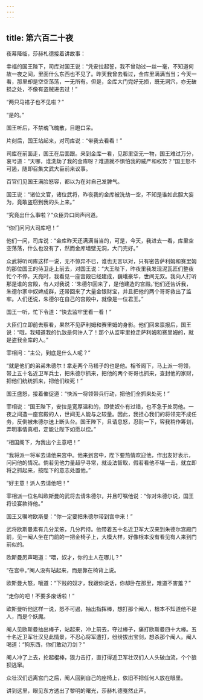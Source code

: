 ```yaml
---
---
---
```

title: 第六百二十夜
---






夜幕降临，莎赫札德接着讲故事：





幸福的国王陛下，司库对国王说：“凭安拉起誓，我不曾动过一丝一毫，不知道何故一夜之间，里面什么东西也不见了。昨天我曾去看过，金库里满满当当；今天一看，那里却是空空荡荡，一无所有。但是，金库大门完好无损，既无洞穴，亦无破损之处，不像有盗贼进去过！”

“两只马褡子也不见啦？”

“是的。”

国王听后，不禁魂飞魄散，目瞪口呆。

片刻后，国王站起来，对司库说：“带我去看看！”

司库在前面走，国王在后面跟。来到金库一看，见那里空无一物，国王难过万分，哀号道：“天哪，谁洗劫了我的金库呀？难道就不惧怕我的威严和权势？”国王怒不可遏，随即召集文武大臣前来议事。

百官们见国王满脸怒容，都以为在对自己发脾气。

国王说：“诸位文官，诸位武将，昨夜我的金库被洗劫一空，不知是谁如此胆大妄为，竟敢盗窃到我的头上来。”

“究竟出什么事啦？”众臣异口同声问道。

“你们问问大司库吧！”

他们一问，司库说：“金库昨天还满满当当的，可是，今天，我进去一看，库里空空荡荡，什么也没有了，然而金库墙壁无洞，大门完好。”

众武将听司库这样一说，无不惊异不已，谁也无言以对，只有密告萨利姆和赛里姆的那位国王的侍卫走上前去，对国王说：“大王陛下，昨夜里我发现泥瓦匠们整夜忙个不停，天亮时，我看见一座宫殿已经建成，巍峨豪华，世间无双。我向人打听那是谁的宫殿，有人对我说：‘朱德尔回来了，是他建造的宫殿。’他们还告诉我，朱德尔家中奴婢成群，还带回来了大量金银财宝，并且把他的两个哥哥救出了监牢。人们还说，朱德尔在自己的宫殿中，就像是一位君王。”

国王一听，忙下令道：“快去监牢里看一看！”

大臣们立即前去察看，果然不见萨利姆和赛里姆的身影。他们回来禀报后，国王说：“哦，我知道我的仇敌是何许人了！那个从监牢里抢走萨利姆和赛里姆的，就是盗我金库的人。”

宰相问：“主公，到底是什么人呢？”

“就是他们的弟弟朱德尔！拿走两个马褡子的也是他。相爷阁下，马上派一将领，带上五十名近卫军兵士，把朱德尔抓来，把他的两个哥哥也抓来，查封他的家财，把他们统统抓来，把他们绞死！”

国王盛怒，接着催促道：“快派一将领带兵行动，把他们全抓来处死！”

宰相说：“国王陛下，安拉是宽厚温和的，即使奴仆有过错，也不急于处罚他。一夜之间造一座宫殿的人，世间无人能与之较量。因此，我担心我们的将领完不成任务，反倒被朱德尔送上断头台。国王陛下，且请息怒，忍耐一下，容我稍作筹划，弄明事情真相，定能让陛下如愿以偿。”

“相国阁下，为我出个主意吧！”

“我将派一将军去请他来宫中。他来到宫中，陛下要热情欢迎他，作出友好表示，问问他的情况。倘若见他力量超乎寻常，就设法智取，假若看他不堪一击，就立即将之抓起来，按陛下的意志处置他。”

“好主意！派人去请他吧！”

宰相派一位名叫欧斯曼的武将去请朱德尔，并且叮嘱他说：“你对朱德尔说，国王将设宴款待他。”

国王又嘱咐欧斯曼：“你一定要把朱德尔带到宫中来！”

武将欧斯曼素有几分呆笨，几分矜持。他带着五十名近卫军大汉来到朱德尔宫殿门前，见一阉人坐在门前的一把金椅子上，大模大样，好像根本没有看见有人来到门前似的。

欧斯曼厉声喝道：“喂，奴才，你的主人在哪儿？”

“在宫中。”阉人没有站起来，而是靠在椅背上说。

欧斯曼大怒，嚷道：“下贱的奴才，我跟你说话，你却卧在那里，难道不害羞？”

“走你的吧！不要多废话啦！”

欧斯曼听他这样一说，怒不可遏，抽出指挥棒，想打那个阉人，根本不知道他不是人，而是个妖魔。

阉人见欧斯曼抽出棒子，站起来，冲上前去，夺过棒子，痛打欧斯曼四十大棒。五十名近卫军壮汉见此情景，不忍心将军遭打，纷纷拔出宝剑，想杀那个阉人。阉人喝道：“狗东西，你们敢动刀剑？”

阉人冲了上去，抡起棍棒，狠力击打，直打得近卫军壮汉们人人头破血流，个个狼狈逃窜。

众壮汉们远离宫门之后，阉人回到自己的座椅上，依旧不把任何人放在眼里。





讲到这里，眼见东方透出了黎明的曙光，莎赫札德戛然止声。